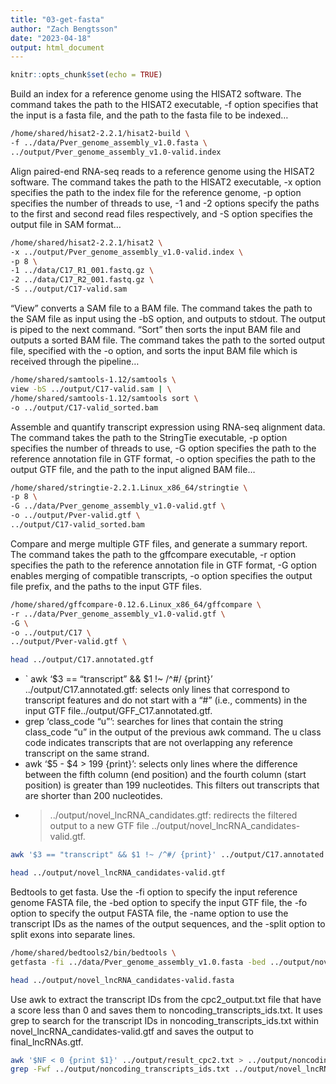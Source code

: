 ```yaml
---
title: "03-get-fasta"
author: "Zach Bengtsson"
date: "2023-04-18"
output: html_document
---
```


```r
knitr::opts_chunk$set(echo = TRUE)
```

Build an index for a reference genome using the HISAT2 software. The command takes the path to the HISAT2 executable, -f option specifies that the input is a fasta file, and the path to the fasta file to be indexed...

```bash
/home/shared/hisat2-2.2.1/hisat2-build \
-f ../data/Pver_genome_assembly_v1.0.fasta \
../output/Pver_genome_assembly_v1.0-valid.index

```

Align paired-end RNA-seq reads to a reference genome using the HISAT2 software. The command takes the path to the HISAT2 executable, -x option specifies the path to the index file for the reference genome, -p option specifies the number of threads to use, -1 and -2 options specify the paths to the first and second read files respectively, and -S option specifies the output file in SAM format...
``` bash
/home/shared/hisat2-2.2.1/hisat2 \
-x ../output/Pver_genome_assembly_v1.0-valid.index \
-p 8 \
-1 ../data/C17_R1_001.fastq.gz \
-2 ../data/C17_R2_001.fastq.gz \
-S ../output/C17-valid.sam
```

"View" converts a SAM file to a BAM file. The command takes the path to the SAM file as input using the -bS option, and outputs to stdout. The output is piped to the next command. "Sort" then sorts the input BAM file and outputs a sorted BAM file. The command takes the path to the sorted output file, specified with the -o option, and sorts the input BAM file which is received through the pipeline...
```bash
/home/shared/samtools-1.12/samtools \
view -bS ../output/C17-valid.sam | \
/home/shared/samtools-1.12/samtools sort \
-o ../output/C17-valid_sorted.bam
```

Assemble and quantify transcript expression using RNA-seq alignment data. The command takes the path to the StringTie executable, -p option specifies the number of threads to use, -G option specifies the path to the reference annotation file in GTF format, -o option specifies the path to the output GTF file, and the path to the input aligned BAM file...
```bash
/home/shared/stringtie-2.2.1.Linux_x86_64/stringtie \
-p 8 \
-G ../data/Pver_genome_assembly_v1.0-valid.gtf \
-o ../output/Pver-valid.gtf \
../output/C17-valid_sorted.bam
```
Compare and merge multiple GTF files, and generate a summary report. The command takes the path to the gffcompare executable, -r option specifies the path to the reference annotation file in GTF format, -G option enables merging of compatible transcripts, -o option specifies the output file prefix, and the paths to the input GTF files.
```bash
/home/shared/gffcompare-0.12.6.Linux_x86_64/gffcompare \
-r ../data/Pver_genome_assembly_v1.0-valid.gtf \
-G \
-o ../output/C17 \
../output/Pver-valid.gtf \
```

```bash
head ../output/C17.annotated.gtf
```

* ` awk '$3 == "transcript" && $1 !~ /^#/ {print}' ../output/C17.annotated.gtf: selects only lines that correspond to transcript features and do not start with a "#" (i.e., comments) in the input GTF file../output/GFF_C17.annotated.gtf.
* grep 'class_code "u"': searches for lines that contain the string class_code "u" in the output of the previous awk command. The u class code indicates transcripts that are not overlapping any reference transcript on the same strand.
* awk '$5 - $4 > 199 {print}': selects only lines where the difference between the fifth column (end position) and the fourth column (start position) is greater than 199 nucleotides. This filters out transcripts that are shorter than 200 nucleotides.
* > ../output/novel_lncRNA_candidates.gtf: redirects the filtered output to a new GTF file ../output/novel_lncRNA_candidates-valid.gtf.
```bash
awk '$3 == "transcript" && $1 !~ /^#/ {print}' ../output/C17.annotated.gtf | grep 'class_code "u"' | awk '$5 - $4 > 199 {print}' > ../output/novel_lncRNA_candidates-valid.gtf
```

```bash
head ../output/novel_lncRNA_candidates-valid.gtf
```
Bedtools to get fasta. Use the -fi option to specify the input reference genome FASTA file, the -bed option to specify the input GTF file, the -fo option to specify the output FASTA file, the -name option to use the transcript IDs as the names of the output sequences, and the -split option to split exons into separate lines.
```bash
/home/shared/bedtools2/bin/bedtools \
getfasta -fi ../data/Pver_genome_assembly_v1.0.fasta -bed ../output/novel_lncRNA_candidates-valid.gtf -fo ../output/novel_lncRNA_candidates-valid.fasta -name -split
```

```bash
head ../output/novel_lncRNA_candidates-valid.fasta
```

Use awk to extract the transcript IDs from the cpc2_output.txt file that have a score less than 0 and saves them to noncoding_transcripts_ids.txt. It uses grep to search for the transcript IDs in noncoding_transcripts_ids.txt within novel_lncRNA_candidates-valid.gtf and saves the output to final_lncRNAs.gtf.
```bash
awk '$NF < 0 {print $1}' ../output/result_cpc2.txt > ../output/noncoding_transcripts_ids.txt
grep -Fwf ../output/noncoding_transcripts_ids.txt ../output/novel_lncRNA_candidates-valid.gtf > ../output/final_lncRNAs.gtf
```


